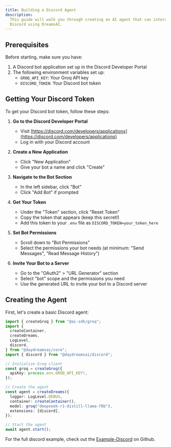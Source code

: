 ```yaml
---
title: Building a Discord Agent
description:
  This guide will walk you through creating an AI agent that can interact with
  Discord using DreamsAI.
---
```


## Prerequisites

Before starting, make sure you have:

1. A Discord bot application set up in the Discord Developer Portal
2. The following environment variables set up:
   - `GROQ_API_KEY`: Your Groq API key
   - `DISCORD_TOKEN`: Your Discord bot token

## Getting Your Discord Token

To get your Discord bot token, follow these steps:

1. **Go to the Discord Developer Portal**

   - Visit
     [https://discord.com/developers/applications](https://discord.com/developers/applications)
   - Log in with your Discord account

2. **Create a New Application**

   - Click "New Application"
   - Give your bot a name and click "Create"

3. **Navigate to the Bot Section**

   - In the left sidebar, click "Bot"
   - Click "Add Bot" if prompted

4. **Get Your Token**

   - Under the "Token" section, click "Reset Token"
   - Copy the token that appears (keep this secret!)
   - Add this token to your `.env` file as `DISCORD_TOKEN=your_token_here`

5. **Set Bot Permissions**

   - Scroll down to "Bot Permissions"
   - Select the permissions your bot needs (at minimum: "Send Messages", "Read
     Message History")

6. **Invite Your Bot to a Server**
   - Go to the "OAuth2" > "URL Generator" section
   - Select "bot" scope and the permissions you need
   - Use the generated URL to invite your bot to a Discord server

## Creating the Agent

First, let's create a basic Discord agent:

```ts title="agent.ts"
import { createGroq } from "@ai-sdk/groq";
import {
  createContainer,
  createDreams,
  LogLevel,
  discord,
} from "@daydreamsai/core";
import { discord } from "@daydreamsai/discord";

// Initialize Groq client
const groq = createGroq({
  apiKey: process.env.GROQ_API_KEY!,
});

// Create the agent
const agent = createDreams({
  logger: LogLevel.DEBUG,
  container: createContainer(),
  model: groq("deepseek-r1-distill-llama-70b"),
  extensions: [discord],
});

// Start the agent
await agent.start();
```

For the full discord example, check out the
[Example-Discord](https://github.com/daydreamsai/daydreams/tree/main/examples/discord)
on Github.
